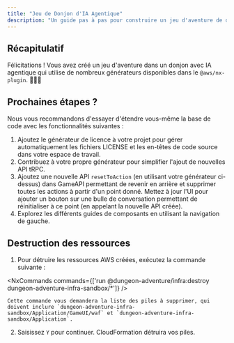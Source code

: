 ```yaml
---
title: "Jeu de Donjon d'IA Agentique"
description: "Un guide pas à pas pour construire un jeu d'aventure de donjon alimenté par une IA agentique en utilisant le @aws/nx-plugin."
---
```



## Récapitulatif

Félicitations ! Vous avez créé un jeu d'aventure dans un donjon avec IA agentique qui utilise de nombreux générateurs disponibles dans le `@aws/nx-plugin`. 🎉🎉🎉

## Prochaines étapes ?

Nous vous recommandons d'essayer d'étendre vous-même la base de code avec les fonctionnalités suivantes :

1. Ajoutez le <Link path="guides/license">générateur de licence</Link> à votre projet pour gérer automatiquement les fichiers LICENSE et les en-têtes de code source dans votre espace de travail.
2. <Link path="get_started/tutorials/contribute-generator">Contribuez à votre propre générateur</Link> pour simplifier l'ajout de nouvelles API tRPC.
3. Ajoutez une nouvelle API `resetToAction` (en utilisant votre générateur ci-dessus) dans GameAPI permettant de revenir en arrière et supprimer toutes les actions à partir d'un point donné. Mettez à jour l'UI pour ajouter un bouton sur une bulle de conversation permettant de réinitialiser à ce point (en appelant la nouvelle API créée).
4. Explorez les différents guides de composants en utilisant la navigation de gauche.

## Destruction des ressources

1. Pour détruire les ressources AWS créées, exécutez la commande suivante :

<NxCommands commands={['run @dungeon-adventure/infra:destroy dungeon-adventure-infra-sandbox/*']} />

    Cette commande vous demandera la liste des piles à supprimer, qui doivent inclure `dungeon-adventure-infra-sandbox/Application/GameUI/waf` et `dungeon-adventure-infra-sandbox/Application`.

2. Saisissez `Y` pour continuer. CloudFormation détruira vos piles.